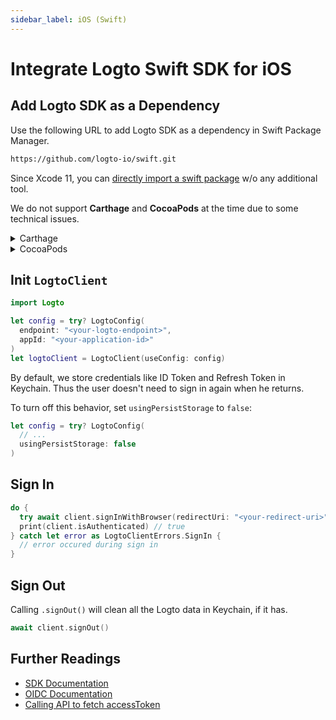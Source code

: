 ```yaml
---
sidebar_label: iOS (Swift)
---
```




# Integrate Logto Swift SDK for iOS

<AppNote type="Native" />

## Add Logto SDK as a Dependency

Use the following URL to add Logto SDK as a dependency in Swift Package Manager.

```bash
https://github.com/logto-io/swift.git
```

Since Xcode 11, you can [directly import a swift package](https://developer.apple.com/documentation/swift_packages/adding_package_dependencies_to_your_app) w/o any additional tool.

We do not support **Carthage** and **CocoaPods** at the time due to some technical issues.

<details>
  <summary>Carthage</summary>
  Carthage <a href="https://github.com/Carthage/Carthage/issues/1226#issuecomment-290931385">needs a `xcodeproj` file to build</a>, but `swift package generate-xcodeproj` will report a failure since we are using binary targets for native social plugins. We will try to find a workaround later.
</details>

<details>
  <summary>CocoaPods</summary>
  CocoaPods <a href="https://github.com/CocoaPods/CocoaPods/issues/3276">does not support local dependency</a> and monorepo, thus it's hard to create a `.podspec` for this repo.
</details>

## Init `LogtoClient`

```swift
import Logto

let config = try? LogtoConfig(
  endpoint: "<your-logto-endpoint>",
  appId: "<your-application-id>"
)
let logtoClient = LogtoClient(useConfig: config)
```

By default, we store credentials like ID Token and Refresh Token in Keychain. Thus the user doesn't need to sign in again when he returns.

To turn off this behavior, set `usingPersistStorage` to `false`:

```swift
let config = try? LogtoConfig(
  // ...
  usingPersistStorage: false
)
```

## Sign In

<SignInNote calling=".signInWithBrowser(redirectUri:)" />

```swift
do {
  try await client.signInWithBrowser(redirectUri: "<your-redirect-uri>")
  print(client.isAuthenticated) // true
} catch let error as LogtoClientErrors.SignIn {
  // error occured during sign in
}
```

## Sign Out

Calling `.signOut()` will clean all the Logto data in Keychain, if it has.

```swift
await client.signOut()
```

## Further Readings

- [SDK Documentation](https://link-url-here.org)
- [OIDC Documentation](https://link-url-here.org)
- [Calling API to fetch accessToken](https://link-url-here.org)

